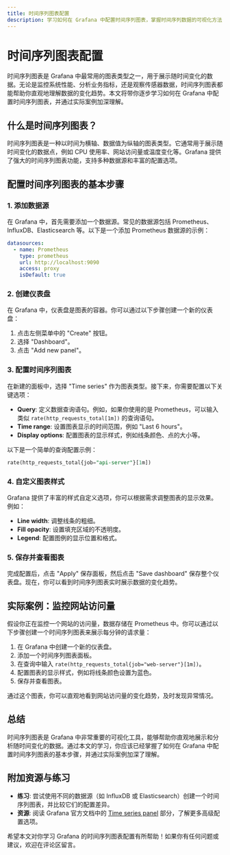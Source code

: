 ```yaml
---
title: 时间序列图表配置
description: 学习如何在 Grafana 中配置时间序列图表，掌握时间序列数据的可视化方法，适合初学者。
---
```


# 时间序列图表配置

时间序列图表是 Grafana 中最常用的图表类型之一，用于展示随时间变化的数据。无论是监控系统性能、分析业务指标，还是观察传感器数据，时间序列图表都能帮助你直观地理解数据的变化趋势。本文将带你逐步学习如何在 Grafana 中配置时间序列图表，并通过实际案例加深理解。

## 什么是时间序列图表？

时间序列图表是一种以时间为横轴、数据值为纵轴的图表类型。它通常用于展示随时间变化的数据点，例如 CPU 使用率、网站访问量或温度变化等。Grafana 提供了强大的时间序列图表功能，支持多种数据源和丰富的配置选项。

## 配置时间序列图表的基本步骤

### 1. 添加数据源
在 Grafana 中，首先需要添加一个数据源。常见的数据源包括 Prometheus、InfluxDB、Elasticsearch 等。以下是一个添加 Prometheus 数据源的示例：

```yaml
datasources:
  - name: Prometheus
    type: prometheus
    url: http://localhost:9090
    access: proxy
    isDefault: true
```

### 2. 创建仪表盘
在 Grafana 中，仪表盘是图表的容器。你可以通过以下步骤创建一个新的仪表盘：

1. 点击左侧菜单中的 "Create" 按钮。
2. 选择 "Dashboard"。
3. 点击 "Add new panel"。

### 3. 配置时间序列图表
在新建的面板中，选择 "Time series" 作为图表类型。接下来，你需要配置以下关键选项：

- **Query**: 定义数据查询语句。例如，如果你使用的是 Prometheus，可以输入类似 `rate(http_requests_total[1m])` 的查询语句。
- **Time range**: 设置图表显示的时间范围，例如 "Last 6 hours"。
- **Display options**: 配置图表的显示样式，例如线条颜色、点的大小等。

以下是一个简单的查询配置示例：

```sql
rate(http_requests_total{job="api-server"}[1m])
```

### 4. 自定义图表样式
Grafana 提供了丰富的样式自定义选项，你可以根据需求调整图表的显示效果。例如：

- **Line width**: 调整线条的粗细。
- **Fill opacity**: 设置填充区域的不透明度。
- **Legend**: 配置图例的显示位置和格式。

### 5. 保存并查看图表
完成配置后，点击 "Apply" 保存面板，然后点击 "Save dashboard" 保存整个仪表盘。现在，你可以看到时间序列图表实时展示数据的变化趋势。

## 实际案例：监控网站访问量

假设你正在监控一个网站的访问量，数据存储在 Prometheus 中。你可以通过以下步骤创建一个时间序列图表来展示每分钟的请求量：

1. 在 Grafana 中创建一个新的仪表盘。
2. 添加一个时间序列图表面板。
3. 在查询中输入 `rate(http_requests_total{job="web-server"}[1m])`。
4. 配置图表的显示样式，例如将线条颜色设置为蓝色。
5. 保存并查看图表。

通过这个图表，你可以直观地看到网站访问量的变化趋势，及时发现异常情况。

## 总结

时间序列图表是 Grafana 中非常重要的可视化工具，能够帮助你直观地展示和分析随时间变化的数据。通过本文的学习，你应该已经掌握了如何在 Grafana 中配置时间序列图表的基本步骤，并通过实际案例加深了理解。

## 附加资源与练习

- **练习**: 尝试使用不同的数据源（如 InfluxDB 或 Elasticsearch）创建一个时间序列图表，并比较它们的配置差异。
- **资源**: 阅读 Grafana 官方文档中的 [Time series panel](https://grafana.com/docs/grafana/latest/panels/visualizations/time-series/) 部分，了解更多高级配置选项。

希望本文对你学习 Grafana 的时间序列图表配置有所帮助！如果你有任何问题或建议，欢迎在评论区留言。